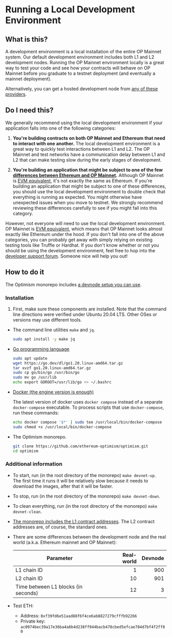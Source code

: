 # Running a Local Development Environment

## What is this?

A development environment is a local installation of the entire OP Mainnet system.
Our default development environment includes both L1 and L2 development nodes.
Running the OP Mainnet environment locally is a great way to test your code and see how your contracts will behave on OP Mainnet before you graduate to a testnet deployment (and eventually a mainnet deployment).

Alternatively, you can get a hosted development node from [any of these providers](/tools/rpc-providers).


## Do I need this?

We generally recommend using the local development environment if your application falls into one of the following categories:

1. **You're building contracts on both OP Mainnet and Ethereum that need to interact with one another.** The local development environment is a great way to quickly test interactions between L1 and L2. The OP Mainnet and test networks have a communication delay between L1 and L2 that can make testing slow during the early stages of development.

2. **You're building an application that might be subject to one of the few [differences between Ethereum and OP Mainnet](/op-mainnet/differences).** Although OP Mainnet is [EVM equivalent](https://medium.com/ethereum-optimism/introducing-evm-equivalence-5c2021deb306), it's not exactly the same as Ethereum. If you're building an application that might be subject to one of these differences, you should use the local development environment to double check that everything is running as expected. You might otherwise have unexpected issues when you move to testnet. We strongly recommend reviewing these differences carefully to see if you might fall into this category.

However, not everyone will need to use the local development environment.
OP Mainnet is [EVM equivalent](https://medium.com/ethereum-optimism/introducing-evm-equivalence-5c2021deb306), which means that OP Mainnet looks almost exactly like Ethereum under the hood.
If you don't fall into one of the above categories, you can probably get away with simply relying on existing testing tools like Truffle or Hardhat.
If you don't know whether or not you should be using the development environment, feel free to hop into the [developer support forum](https://github.com/ethereum-optimism/developers/discussions).
Someone nice will help you out!


## How to do it

The Optimism monorepo includes [a devnode setup you can use](https://github.com/ethereum-optimism/optimism/blob/65ec61dde94ffa93342728d324fecf474d228e1f/specs/meta/devnet.md).

### Installation 

1. First, make sure these components are installed.
Note that the command line directions were verified under Ubuntu 20.04 LTS.
Other OSes or versions may use different tools.

- The command line utilities `make` and `jq`.

  ```sh
  sudo apt install -y make jq
  ```

- [Go programming language](https://go.dev/)  

  ```sh
  sudo apt update
  wget https://go.dev/dl/go1.20.linux-amd64.tar.gz
  tar xvzf go1.20.linux-amd64.tar.gz
  sudo cp go/bin/go /usr/bin/go
  sudo mv go /usr/lib
  echo export GOROOT=/usr/lib/go >> ~/.bashrc
  ```

- [Docker (the engine version is enough)](https://docs.docker.com/engine/install/#server)

  The latest version of docker uses `docker compose` instead of a separate `docker-compose` executable.
  To process scripts that use `docker-compose`, run these commands:

  ```sh  
  echo docker compose '$*' | sudo tee /usr/local/bin/docker-compose
  sudo chmod +x /usr/local/bin/docker-compose 
  ```

- The Optimism monorepo.

  ```sh
  git clone https://github.com/ethereum-optimism/optimism.git
  cd optimism
  ```


### Additional information

- To start, run (in the root directory of the monorepo) `make devnet-up`.  
  The first time it runs it will be relatively slow because it needs to download the images, after that it will be faster.

- To stop, run (in the root directory of the monorepo) `make devnet-down`.

- To clean everything, run (in the root directory of the monorepo) `make devnet-clean`.

- [The monorepo includes the L1 contract addresses](https://github.com/ethereum-optimism/optimism/blob/65ec61dde94ffa93342728d324fecf474d228e1f/packages/contracts-bedrock/deploy-config/devnetL1.json).
  The L2 contract addresses are, of course, the standard ones.

- There are some differences between the development node and the real world (a.k.a. Ethereum mainnet and OP Mainnet):

  | Parameter | Real-world | Devnode |
  | - | -: | -: |
  | L1 chain ID |  1 | 900 
  | L2 chain ID | 10 | 901
  | Time between L1 blocks (in seconds) | 12 | 3

- Test ETH:
  
  - Address: `0xf39fd6e51aad88f6f4ce6ab8827279cfffb92266`
  - Private key: `ac0974bec39a17e36ba4a6b4d238ff944bacb478cbed5efcae784d7bf4f2ff80`